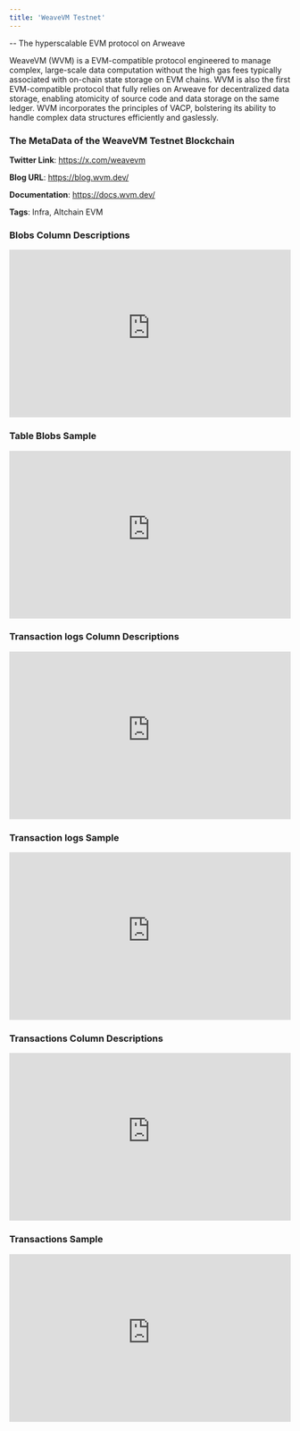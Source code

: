 ```yaml
---
title: 'WeaveVM Testnet'
---
```

-- The hyperscalable EVM protocol on Arweave

WeaveVM (WVM) is a EVM-compatible protocol engineered to manage complex, large-scale data computation without the high gas fees typically associated with on-chain state storage on EVM chains. WVM is also the first EVM-compatible protocol that fully relies on Arweave for decentralized data storage, enabling atomicity of source code and data storage on the same ledger. WVM incorporates the principles of VACP, bolstering its ability to handle complex data structures efficiently and gaslessly.

### The MetaData of the WeaveVM Testnet Blockchain

**Twitter Link**: https://x.com/weavevm

**Blog URL**: https://blog.wvm.dev/

**Documentation**: https://docs.wvm.dev/

**Tags**: Infra, Altchain EVM

### Blobs Column Descriptions

<div>
    <iframe
        src="https://doc-embed-app.chainbasehq.com/columns/ethereum.blobs"
        width="100%"
        height="300px"
        frameBorder="0"
        scrolling="no"
    ></iframe>
</div>

### Table Blobs Sample

<div>
    <iframe
        src="https://doc-embed-app.chainbasehq.com/data/ethereum.blobs"
        width="100%"
        height="300px"
        frameBorder="0"
        scrolling="no"
    ></iframe>
</div>

### Transaction logs Column Descriptions

<div>
    <iframe
        src="https://doc-embed-app.chainbasehq.com/columns/ethereum.transaction_logs"
        width="100%"
        height="300px"
        frameBorder="0"
        scrolling="no"
    ></iframe>
</div>

### Transaction logs Sample

<div>
    <iframe
        src="https://doc-embed-app.chainbasehq.com/data/ethereum.transaction_logs"
        width="100%"
        height="300px"
        frameBorder="0"
        scrolling="no"
    ></iframe>
</div>

### Transactions Column Descriptions

<div>
    <iframe
        src="https://doc-embed-app.chainbasehq.com/columns/ethereum.transactions"
        width="100%"
        height="300px"
        frameBorder="0"
        scrolling="no"
    ></iframe>
</div>

### Transactions Sample

<div>
    <iframe
        src="https://doc-embed-app.chainbasehq.com/data/ethereum.transactions"
        width="100%"
        height="300px"
        frameBorder="0"
        scrolling="no"
    ></iframe>
</div>